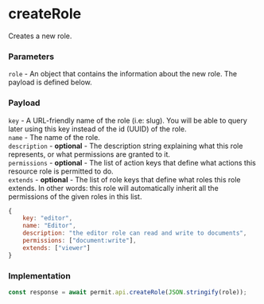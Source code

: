 # createRole

Creates a new role.

### Parameters

`role` - An object that contains the information about the new role. The payload is defined below.<br/>

### Payload

`key` - A URL-friendly name of the role (i.e: slug). You will be able to query later using this key instead of the id (UUID) of the role.<br/>
`name` - The name of the role.<br/>
`description` - **optional** - The description string explaining what this role represents, or what permissions are granted to it.<br/>
`permissions` - **optional** - The list of action keys that define what actions this resource role is permitted to do.<br/>
`extends` - **optional** - The list of role keys that define what roles this role extends. In other words: this role will automatically inherit all the permissions of the given roles in this list.<br/>

```js
{
	key: "editor",
	name: "Editor",
	description: "the editor role can read and write to documents",
	permissions: ["document:write"],
	extends: ["viewer"]
}
```

### Implementation

```js
const response = await permit.api.createRole(JSON.stringify(role));
```
